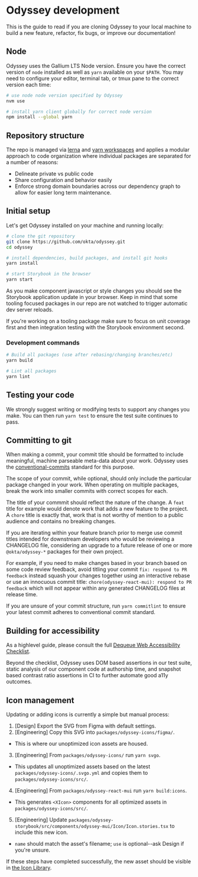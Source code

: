 
<Meta title="Contributing/Odyssey Development" />

# Odyssey development

This is the guide to read if you are cloning Odyssey to your local machine
to build a new feature, refactor, fix bugs, or improve our documentation!

## Node

Odyssey uses the Gallium LTS Node version. Ensure you have the correct
version of `node` installed as well as `yarn` available on your `$PATH`.
You may need to configure your editor, terminal tab, or tmux pane to
the correct version each time:

```sh
# use node node version specified by Odyssey
nvm use

# install yarn client globally for correct node version
npm install --global yarn
```

## Repository structure

The repo is managed via [lerna](https://github.com/lerna/lerna) and [yarn workspaces](https://yarnpkg.com/features/workspaces)
and applies a modular approach to code organization where individual
packages are separated for a number of reasons:

- Delineate private vs public code
- Share configuration and behavior easily
- Enforce strong domain boundaries across our dependency graph to allow
  for easier long term maintenance.

## Initial setup

Let's get Odyssey installed on your machine and running locally:

```sh
# clone the git repository
git clone https://github.com/okta/odyssey.git
cd odyssey

# install dependencies, build packages, and install git hooks
yarn install

# start Storybook in the browser
yarn start
```

As you make component javascript or style changes you should see the Storybook
application update in your browser. Keep in mind that some tooling focused
packages in our repo are not watched to trigger automatic dev server reloads.

If you're working on a tooling package make sure to focus on unit coverage
first and then integration testing with the Storybook environment second.

### Development commands

```sh
# Build all packages (use after rebasing/changing branches/etc)
yarn build

# Lint all packages
yarn lint
```

## Testing your code

We strongly suggest writing or modifying tests to support any changes you make.
You can then run `yarn test` to ensure the test suite continues to pass.

## Committing to git

When making a commit, your commit title should be formatted to include
meaningful, machine parseable meta-data about your work. Odyssey uses the
[conventional-commits](https://www.conventionalcommits.org) standard for
this purpose.

The scope of your commit, while optional, should only include the particular
package changed in your work. When operating on multiple packages, break
the work into smaller commits with correct scopes for each.

The title of your commmit should reflect the nature of the change. A `feat`
title for example would denote work that adds a new feature to the project.
A `chore` title is exactly that, work that is not worthy of mention to
a public audience and contains no breaking changes.

If you are iterating within your feature branch prior to merge use commit
titles intended for downstream developers who would be reviewing a CHANGELOG
file, considering an upgrade to a future release of one or more `@okta/odyssey-*`
packages for their own project.

For example, if you need to make changes based in your branch based on
some code review feedback, avoid titling your commit `fix: respond to PR feedback`
instead squash your changes together using an interactive rebase or use
an innocuous commit title: `chore(odyssey-react-mui): respond to PR feedback`
which will not appear within any generated CHANGELOG files at release time.

If you are unsure of your commit structure, run `yarn commitlint` to
ensure your latest commit adheres to conventional commit standard.

## Building for accessibility

As a highlevel guide, please consult the full [Dequeue Web Accessibility Checklist](https://dequeuniversity.com/checklists/web).

Beyond the checklist, Odyssey uses DOM based assertions in our test suite,
static analysis of our component code at authorship time, and snapshot based
contrast ratio assertions in CI to further automate good a11y outcomes.

## Icon management

Updating or adding icons is currently a simple but manual process:

1. [Design] Export the SVG from Figma with default settings.
2. [Engineering] Copy this SVG into `packages/odyssey-icons/figma/`.

- This is where our unoptimized icon assets are housed.

3. [Engineering] From `packages/odyssey-icons/` run `yarn svgo`.

- This updates all unoptimized assets based on the latest `packages/odyssey-icons/.svgo.yml` and copies them to `packages/odyssey-icons/src/`.

4. [Engineering] From `packages/odyssey-react-mui` run `yarn build:icons`.

- This generates `<XIcon>` components for all optimized assets in `packages/odyssey-icons/src/`.

5. [Engineering] Update `packages/odyssey-storybook/src/components/odyssey-mui/Icon/Icon.stories.tsx` to include this new icon.

- `name` should match the asset's filename; `use` is optional--ask Design if you're unsure.

If these steps have completed successfully, the new asset should be visible in [the Icon Library](?path=/docs/mui-components-icon--library#library).

